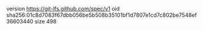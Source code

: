 version https://git-lfs.github.com/spec/v1
oid sha256:01c8d7083f67dbb056be5b508b35101bf1d7807e1cd7c802be7548ef36603440
size 498
